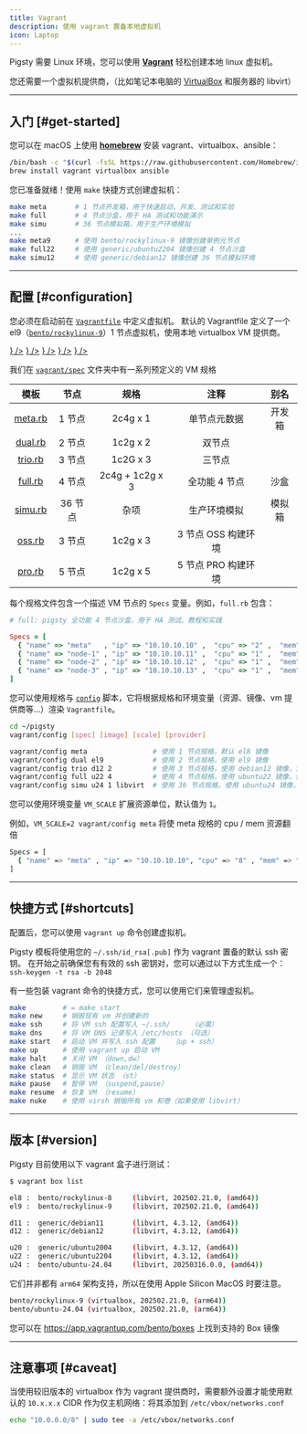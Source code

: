 ```yaml
---
title: Vagrant
description: 使用 vagrant 置备本地虚拟机
icon: Laptop
---
```


Pigsty 需要 Linux 环境，您可以使用 [**Vagrant**](https://www.vagrantup.com/) 轻松创建本地 linux 虚拟机。

您还需要一个虚拟机提供商，（比如笔记本电脑的 [VirtualBox](https://www.virtualbox.org/) 和服务器的 libvirt）

--------

## 入门 [#get-started]

您可以在 macOS 上使用 [**homebrew**](https://brew.sh/) 安装 vagrant、virtualbox、ansible：

```bash title="在 macos 上安装"
/bin/bash -c "$(curl -fsSL https://raw.githubusercontent.com/Homebrew/install/HEAD/install.sh)"
brew install vagrant virtualbox ansible
```

您已准备就绪！使用 `make` 快捷方式创建虚拟机：

```bash title="~/pigsty"
make meta       # 1 节点开发箱，用于快速启动、开发、测试和实验
make full       # 4 节点沙盒，用于 HA 测试和功能演示
make simu       # 36 节点模拟箱，用于生产环境模拟
...
make meta9      # 使用 bento/rockylinux-9 镜像创建单例元节点
make full22     # 使用 generic/ubuntu2204 镜像创建 4 节点沙盒
make simu12     # 使用 generic/debian12 镜像创建 36 节点模拟环境
```

--------

## 配置 [#configuration]

您必须在启动前在 [`Vagrantfile`](https://github.com/pgsty/pigsty/blob/main/vagrant/Vagrantfile) 中定义虚拟机。
默认的 Vagrantfile 定义了一个 el9（[`bento/rockylinux-9`](https://app.vagrantup.com/bento/boxes/rockylinux-9)）1 节点虚拟机，使用本地 virtualbox VM 提供商。



<Files>
    <Folder name="vagrant" defaultOpen>
      <Folder name="spec" defaultOpen={false}>
          <a href={"https://github.com/pgsty/pigsty/blob/main/vagrant/spec/meta.rb"}><File name="meta.rb" icon={<Server className="text-blue-500" />} /></a>
          <a href={"https://github.com/pgsty/pigsty/blob/main/vagrant/spec/full.rb"}><File name="full.rb" icon={<Server className="text-blue-500" />} /></a>
          <a href={"https://github.com/pgsty/pigsty/blob/main/vagrant/spec/simu.rb"}><File name="simu.rb" icon={<Server className="text-blue-500" />} /></a>
          <a href={"https://github.com/pgsty/pigsty/blob/main/vagrant/spec/"}><File name="......" icon={<Server className="text-blue-500" />} /></a>
      </Folder>
        <a href={"https://github.com/pgsty/pigsty/blob/main/vagrant/Vagrantfile"}><File name="Vagrantfile" icon={<Server className="text-blue-500" />} /></a>
    </Folder>
</Files>

我们在 [`vagrant/spec`](https://github.com/pgsty/pigsty/tree/main/vagrant/spec) 文件夹中有一系列预定义的 VM 规格

|                                 模板                                 |  节点  |      规格       |         注释         |  别名  |
|:-------------------------------------------------------------------------:|:-------:|:---------------:|:-----------------------:|:-------:|
| [meta.rb](https://github.com/pgsty/pigsty/blob/main/vagrant/spec/meta.rb) | 1 节点  |    2c4g x 1     |    单节点元数据     | 开发箱  |
| [dual.rb](https://github.com/pgsty/pigsty/blob/main/vagrant/spec/dual.rb) | 2 节点  |    1c2g x 2     |       双节点        |         |
| [trio.rb](https://github.com/pgsty/pigsty/blob/main/vagrant/spec/trio.rb) | 3 节点  |    1c2G x 3     |       三节点       |         |
| [full.rb](https://github.com/pgsty/pigsty/blob/main/vagrant/spec/full.rb) | 4 节点  | 2c4g + 1c2g x 3 |  全功能 4 节点   | 沙盒 |
| [simu.rb](https://github.com/pgsty/pigsty/blob/main/vagrant/spec/simu.rb) | 36 节点 |      杂项       |   生产环境模拟   | 模拟箱 |
|  [oss.rb](https://github.com/pgsty/pigsty/blob/main/vagrant/spec/oss.rb)  | 3 节点  |    1c2g x 3     | 3 节点 OSS 构建环境 |         |
|  [pro.rb](https://github.com/pgsty/pigsty/blob/main/vagrant/spec/pro.rb)  | 5 节点  |    1c2g x 5     | 5 节点 PRO 构建环境 |         |

每个规格文件包含一个描述 VM 节点的 `Specs` 变量。例如，`full.rb` 包含：

```ruby
# full: pigsty 全功能 4 节点沙盒，用于 HA 测试、教程和实践

Specs = [
  { "name" => "meta"   , "ip" => "10.10.10.10" ,  "cpu" => "2" ,  "mem" => "4096" ,  "image" => "bento/rockylinux-9"  },
  { "name" => "node-1" , "ip" => "10.10.10.11" ,  "cpu" => "1" ,  "mem" => "2048" ,  "image" => "bento/rockylinux-9"  },
  { "name" => "node-2" , "ip" => "10.10.10.12" ,  "cpu" => "1" ,  "mem" => "2048" ,  "image" => "bento/rockylinux-9"  },
  { "name" => "node-3" , "ip" => "10.10.10.13" ,  "cpu" => "1" ,  "mem" => "2048" ,  "image" => "bento/rockylinux-9"  },
]
```

您可以使用规格与 [`config`](https://github.com/pgsty/pigsty/tree/main/vagrant/config) 脚本，它将根据规格和环境变量（资源、镜像、vm 提供商等...）渲染 `Vagrantfile`。

```bash
cd ~/pigsty
vagrant/config [spec] [image] [scale] [provider]

vagrant/config meta                # 使用 1 节点规格，默认 el8 镜像
vagrant/config dual el9            # 使用 2 节点规格，使用 el9 镜像
vagrant/config trio d12 2          # 使用 3 节点规格，使用 debian12 镜像，双倍 cpu/mem 资源
vagrant/config full u22 4          # 使用 4 节点规格，使用 ubuntu22 镜像，使用 4x cpu/mem 资源         
vagrant/config simu u24 1 libvirt  # 使用 36 节点规格，使用 ubuntu24 镜像，使用 libvirt 作为提供商而不是 virtualbox 
```

您可以使用环境变量 `VM_SCALE` 扩展资源单位，默认值为 `1`。

例如，`VM_SCALE=2 vagrant/config meta` 将使 meta 规格的 cpu / mem 资源翻倍

```bash
Specs = [
  { "name" => "meta" , "ip" => "10.10.10.10", "cpu" => "8" , "mem" => "16384" , "image" => "bento/rockylinux-9" },
]
```

--------

## 快捷方式 [#shortcuts]

配置后，您可以使用 `vagrant up` 命令创建虚拟机。

Pigsty 模板将使用您的 `~/.ssh/id_rsa[.pub]` 作为 vagrant 置备的默认 ssh 密钥。
在开始之前确保您有有效的 ssh 密钥对，您可以通过以下方式生成一个：`ssh-keygen -t rsa -b 2048`

有一些包装 vagrant 命令的快捷方式，您可以使用它们来管理虚拟机。

```bash title="~/pigsty/vagrant"
make         # = make start
make new     # 销毁现有 vm 并创建新的
make ssh     # 将 VM ssh 配置写入 ~/.ssh/     （必需）
make dns     # 将 VM DNS 记录写入 /etc/hosts （可选）
make start   # 启动 VM 并写入 ssh 配置    （up + ssh） 
make up      # 使用 vagrant up 启动 VM
make halt    # 关闭 VM （down,dw）
make clean   # 销毁 VM （clean/del/destroy）
make status  # 显示 VM 状态 （st）
make pause   # 暂停 VM （suspend,pause）
make resume  # 恢复 VM （resume）
make nuke    # 使用 virsh 销毁所有 vm 和卷（如果使用 libvirt） 
```

--------

## 版本 [#version]

Pigsty 目前使用以下 vagrant 盒子进行测试：

```bash title="x86_64"
$ vagrant box list

el8 :  bento/rockylinux-8     (libvirt, 202502.21.0, (amd64))
el9 :  bento/rockylinux-9     (libvirt, 202502.21.0, (amd64))

d11 :  generic/debian11       (libvirt, 4.3.12, (amd64))
d12 :  generic/debian12       (libvirt, 4.3.12, (amd64))

u20 :  generic/ubuntu2004     (libvirt, 4.3.12, (amd64))
u22 :  generic/ubuntu2204     (libvirt, 4.3.12, (amd64))
u24 :  bento/ubuntu-24.04     (libvirt, 20250316.0.0, (amd64))
```

它们并非都有 `arm64` 架构支持，所以在使用 Apple Silicon MacOS 时要注意。

```bash title="aarch64"
bento/rockylinux-9 (virtualbox, 202502.21.0, (arm64))
bento/ubuntu-24.04 (virtualbox, 202502.21.0, (arm64))
```

您可以在 https://app.vagrantup.com/bento/boxes 上找到支持的 Box 镜像

--------

## 注意事项 [#caveat]

<Callout title="Virtualbox 网络配置" type="warning">

当使用较旧版本的 virtualbox 作为 vagrant 提供商时，需要额外设置才能使用默认的 `10.x.x.x` CIDR 作为仅主机网络：将其添加到 `/etc/vbox/networks.conf`

```bash
echo "10.0.0.0/8" | sudo tee -a /etc/vbox/networks.conf
```

</Callout>